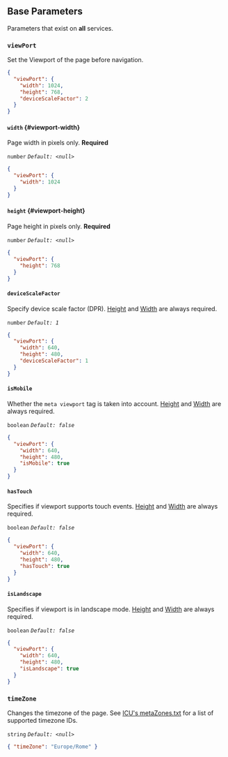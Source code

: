 ## Base Parameters

Parameters that exist on **all** services.

### `viewPort`

Set the Viewport of the page before navigation.

```json
{
  "viewPort": {
    "width": 1024,
    "height": 768,
    "deviceScaleFactor": 2
  }
}
```

#### `width` {#viewport-width}

Page width in pixels only.
**Required**

`number`
_`Default: <null>`_

```json
{
  "viewPort": {
    "width": 1024
  }
}
```

#### `height` {#viewport-height}

Page height in pixels only.
**Required**

`number`
_`Default: <null>`_

```json
{
  "viewPort": {
    "height": 768
  }
}
```

#### `deviceScaleFactor`

Specify device scale factor (DPR). [Height](#viewport-height) and [Width](#viewport-width) are always required.

`number`
_`Default: 1`_

```json
{
  "viewPort": {
    "width": 640,
    "height": 480,
    "deviceScaleFactor": 1
  }
}
```

#### `isMobile`

Whether the `meta viewport` tag is taken into account. [Height](#viewport-height) and [Width](#viewport-width) are always required.

`boolean`
_`Default: false`_

```json
{
  "viewPort": {
    "width": 640,
    "height": 480,
    "isMobile": true
  }
}
```

#### `hasTouch`

Specifies if viewport supports touch events. [Height](#viewport-height) and [Width](#viewport-width) are always required.

`boolean`
_`Default: false`_

```json
{
  "viewPort": {
    "width": 640,
    "height": 480,
    "hasTouch": true
  }
}
```

#### `isLandscape`

Specifies if viewport is in landscape mode. [Height](#viewport-height) and [Width](#viewport-width) are always required.

`boolean`
_`Default: false`_

```json
{
  "viewPort": {
    "width": 640,
    "height": 480,
    "isLandscape": true
  }
}
```

### `timeZone`

Changes the timezone of the page. See [ICU's metaZones.txt](https://source.chromium.org/chromium/chromium/deps/icu.git/+/faee8bc70570192d82d2978a71e2a615788597d1:source/data/misc/metaZones.txt) for a list of supported timezone IDs.

`string`
_`Default: <null>`_

```json
{ "timeZone": "Europe/Rome" }
```
